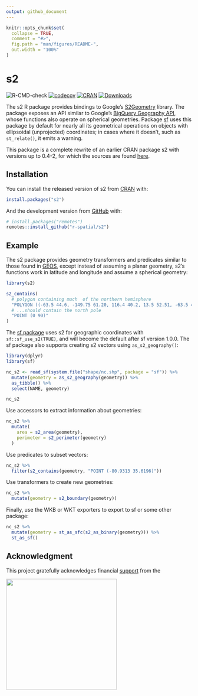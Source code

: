 ```yaml
---
output: github_document
---
```


<!-- README.md is generated from README.Rmd. Please edit that file -->

```r
knitr::opts_chunk$set(
  collapse = TRUE,
  comment = "#>",
  fig.path = "man/figures/README-",
  out.width = "100%"
)
```

# s2

<!-- badges: start -->
![R-CMD-check](https://github.com/r-spatial/s2/workflows/R-CMD-check/badge.svg)
[![codecov](https://codecov.io/gh/r-spatial/s2/branch/master/graph/badge.svg)](https://app.codecov.io/gh/r-spatial/s2)
[![CRAN](http://www.r-pkg.org/badges/version/s2)](https://cran.r-project.org/package=s2)
[![Downloads](http://cranlogs.r-pkg.org/badges/s2?color=brightgreen)](https://www.r-pkg.org/pkg/s2)
<!-- badges: end -->

The s2 R package provides bindings to Google's [S2Geometry](http://s2geometry.io) library. The package exposes an API similar to Google's [BigQuery Geography API](https://cloud.google.com/bigquery/docs/reference/standard-sql/geography_functions), whose functions also operate on spherical geometries. Package [sf](https://cran.r-project.org/package=sf) uses this package by default for nearly all its geometrical operations on objects with ellipsoidal (unprojected) coordinates; in cases where it doesn't, such as `st_relate()`, it emits a warning.

This package is a complete rewrite of an earlier CRAN package s2 with versions up 
to 0.4-2, for which the sources are found [here](https://github.com/spatstat/s2/).

## Installation

You can install the released version of s2 from [CRAN](https://CRAN.R-project.org) with:

``` r
install.packages("s2")
```

And the development version from [GitHub](https://github.com/) with:

``` r
# install.packages("remotes")
remotes::install_github("r-spatial/s2")
```

## Example

The s2 package provides geometry transformers and predicates similar to those found in [GEOS](https://trac.osgeo.org/geos/), except instead of assuming a planar geometry, s2's functions work in latitude and longitude and assume a spherical geometry:

```r
library(s2)

s2_contains(
  # polygon containing much  of the northern hemisphere
  "POLYGON ((-63.5 44.6, -149.75 61.20, 116.4 40.2, 13.5 52.51, -63.5 44.6))",
  # ...should contain the north pole
  "POINT (0 90)"
)
```

The [sf package](https://r-spatial.github.io/sf/) uses s2 for geographic coordinates with `sf::sf_use_s2(TRUE)`, and will become the default after sf version 1.0.0. The sf package also supports creating s2 vectors using `as_s2_geography()`:

```r
library(dplyr)
library(sf)

nc_s2 <- read_sf(system.file("shape/nc.shp", package = "sf")) %>% 
  mutate(geometry = as_s2_geography(geometry)) %>% 
  as_tibble() %>% 
  select(NAME, geometry)

nc_s2
```

Use accessors to extract information about geometries:

```r
nc_s2 %>% 
  mutate(
    area = s2_area(geometry),
    perimeter = s2_perimeter(geometry)
  )
```

Use predicates to subset vectors:

```r
nc_s2 %>% 
  filter(s2_contains(geometry, "POINT (-80.9313 35.6196)"))
```

Use transformers to create new geometries:

```r
nc_s2 %>% 
  mutate(geometry = s2_boundary(geometry))
```

Finally, use the WKB or WKT exporters to export to sf or some other package:

```r
nc_s2 %>% 
  mutate(geometry = st_as_sfc(s2_as_binary(geometry))) %>% 
  st_as_sf()
```

## Acknowledgment

This project gratefully acknowledges financial [support](https://www.r-consortium.org/projects) from the

<a href="https://www.r-consortium.org/projects">
<img src="man/figures/rc300.png" width="300" />
</a>
